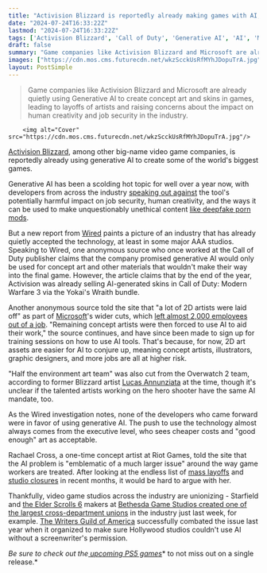 ```yaml
---
title: "Activision Blizzard is reportedly already making games with AI, and quietly sold an AI-generated microtransaction in Call of Duty: Modern Warfare 3"
date: "2024-07-24T16:33:22Z"
lastmod: "2024-07-24T16:33:22Z"
tags: ['Activision Blizzard', 'Call of Duty', 'Generative AI', 'AI', 'Microsoft', 'Overwatch', 'Blizzard', 'Riot Games', 'Starfield', 'The Elder Scrolls 6', 'Bethesda Game Studios', 'Writers Guild of America']
draft: false
summary: "Game companies like Activision Blizzard and Microsoft are already quietly using Generative AI to create concept art and skins in games, leading to layoffs of artists and raising concerns about the impact on human creativity and job security in the industry."
images: ["https://cdn.mos.cms.futurecdn.net/wkzScckUsRfMYhJDopuTrA.jpg"]
layout: PostSimple
---
```

> Game companies like Activision Blizzard and Microsoft are already quietly using Generative AI to create concept art and skins in games, leading to layoffs of artists and raising concerns about the impact on human creativity and job security in the industry.


        <img alt="Cover" src="https://cdn.mos.cms.futurecdn.net/wkzScckUsRfMYhJDopuTrA.jpg"/>
        
[Activision Blizzard](https://www.gamesradar.com/tag/activision-blizzard/), among other big-name video game companies, is reportedly already using generative AI to create some of the world's biggest games.

Generative AI has been a scolding hot topic for well over a year now, with developers from across the industry [speaking out against](https://www.gamesradar.com/games/game-developers-hit-back-at-the-last-of-us-director-neil-druckmann-following-controversial-ai-comments-id-hope-hed-know-better-than-to-look-at-ai-as-some-kind-of-magic-wand/) the tool's potentially harmful impact on job security, human creativity, and the ways it can be used to make unquestionably unethical content [like deepfake porn mods](https://www.gamesradar.com/voice-actors-call-out-ai-as-imitations-spread-in-erotic-skyrim-mods-i-do-not-give-consent/).

But a new report from [Wired](https://www.wired.com/story/ai-is-already-taking-jobs-in-the-video-game-industry/) paints a picture of an industry that has already quietly accepted the technology, at least in some major AAA studios. Speaking to Wired, one anonymous source who once worked at the Call of Duty publisher claims that the company promised generative AI would only be used for concept art and other materials that wouldn't make their way into the final game. However, the article claims that by the end of the year, Activision was already selling AI-generated skins in Call of Duty: Modern Warfare 3 via the Yokai's Wraith bundle. 

Another anonymous source told the site that "a lot of 2D artists were laid off" as part of [Microsoft](https://www.gamesradar.com/tag/microsoft/)'s wider cuts, which [left almost 2,000 employees out of a job](https://www.gamesradar.com/phil-spencer-announces-microsoft-is-laying-off-nearly-2000-people-from-its-gaming-division/#:~:text=In%20a%20memo%20seen%20by,a%20%22sustainable%20cost%20structure.%22). "Remaining concept artists were then forced to use AI to aid their work," the source continues, and have since been made to sign up for training sessions on how to use AI tools. That's because, for now, 2D art assets are easier for AI to conjure up, meaning concept artists, illustrators, graphic designers, and more jobs are all at higher risk. 

"Half the environment art team" was also cut from the Overwatch 2 team, according to former Blizzard artist [Lucas Annunziata](https://x.com/Annunziata3D/status/1750622398670622767) at the time, though it's unclear if the talented artists working on the hero shooter have the same AI mandate, too. 

As the Wired investigation notes, none of the developers who came forward were in favor of using generative AI. The push to use the technology almost always comes from the executive level, who sees cheaper costs and "good enough" art as acceptable. 

Rachael Cross, a one-time concept artist at Riot Games, told the site that the AI problem is "emblematic of a much larger issue" around the way game workers are treated. After looking at the endless list of [mass layoffs](https://www.gamesradar.com/games/humble-games-owner-reportedly-tried-to-sell-the-publisher-twice-before-turning-to-mass-layoffs-and-a-third-party-to-help-manage-the-slate/) and [studio closures](https://www.gamesradar.com/games/as-xbox-shutters-studios-like-tango-silent-hill-creator-says-fromsoftware-might-have-the-key-to-life-in-the-industry-not-changing-everything-every-time/) in recent months, it would be hard to argue with her. 

Thankfully, video game studios across the industry are unionizing - Starfield and [the Elder Scrolls 6](https://www.gamesradar.com/elder-scrolls-6-release-date-location-news-races/) makers at [Bethesda Game Studios created one of the largest cross-department unions](https://www.rockpapershotgun.com/bethesda-game-studios-developers-ecstatic-to-announce-a-241-strong-wall-to-wall-union) in the industry just last week, for example. [The Writers Guild of America](https://www.gamesradar.com/writers-strike-2023-wga-guide/) successfully combated the issue last year when it organized to make sure Hollywood studios couldn't use AI without a screenwriter's permission.

*Be sure to check out the*[<em> upcoming PS5 games</em>](https://www.gamesradar.com/upcoming-ps5-games/)* to not miss out on a single release.*
        